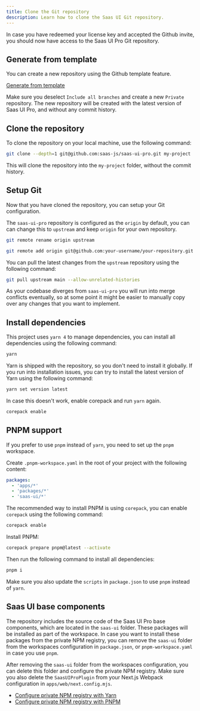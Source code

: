 ```yaml
---
title: Clone the Git repository
description: Learn how to clone the Saas UI Git repository.
---
```


In case you have redeemed your license key and accepted the Github invite, you should now have access to the Saas UI Pro Git repository.

## Generate from template

You can create a new repository using the Github template feature.

[Generate from template](https://github.com/saas-js/saas-ui-pro/generate)

Make sure you deselect `Include all branches` and create a new `Private` repository.
The new repository will be created with the latest version of Saas UI Pro, and without any commit history.

## Clone the repository

To clone the repository on your local machine, use the following command:

```bash
git clone --depth=1 git@github.com:saas-js/saas-ui-pro.git my-project
```

This will clone the repository into the `my-project` folder, without the commit history.

## Setup Git

Now that you have cloned the repository, you can setup your Git configuration.

The `saas-ui-pro` repository is configured as the `origin` by default,
you can can change this to `upstream` and keep `origin` for your own repository.

```bash
git remote rename origin upstream

git remote add origin git@github.com:your-username/your-repository.git
```

You can pull the latest changes from the `upstream` repository using the following command:

```bash
git pull upstream main --allow-unrelated-histories
```

As your codebase diverges from `saas-ui-pro` you will run into merge conflicts eventually,
so at some point it might be easier to manually copy over any changes that you want to implement.

## Install dependencies

This project uses `yarn 4` to manage dependencies, you can install all dependencies using the following command:

```bash
yarn
```

Yarn is shipped with the repository, so you don't need to install it globally.
If you run into installation issues, you can try to install the latest version of Yarn using the following command:

```bash
yarn set version latest
```

In case this doesn't work, enable corepack and run `yarn` again.

```bash
corepack enable
```

## PNPM support

If you prefer to use `pnpm` instead of `yarn`, you need to set up the `pnpm` workspace.

Create `.pnpm-workspace.yaml` in the root of your project with the following content:

```yaml
packages:
  - 'apps/*'
  - 'packages/*'
  - 'saas-ui/*'
```

The recommended way to install PNPM is using `corepack`, you can enable `corepack` using the following command:

```bash
corepack enable
```

Install PNPM:

```bash
corepack prepare pnpm@latest --activate
```

Then run the following command to install all dependencies:

```bash
pnpm i
```

Make sure you also update the `scripts` in `package.json` to use `pnpm` instead of `yarn`.

## Saas UI base components

The repository includes the source code of the Saas UI Pro base components, which are located in the `saas-ui` folder.
These packages will be installed as part of the workspace. In case you want to install these packages from the private NPM registry,
you can remove the `saas-ui` folder from the workspaces configuration in `package.json`, or `pnpm-workspace.yaml` in case you use `pnpm`.

After removing the `saas-ui` folder from the workspaces configuration, you can delete this folder and configure the private NPM registry.
Make sure you also delete the `SaasUIProPlugin` from your Next.js Webpack configuration in `apps/web/next.config.mjs`.

- [Configure private NPM registry with Yarn](/docs/pro/installation/yarn)
- [Configure private NPM registry with PNPM](/docs/pro/installation/pnpm)
